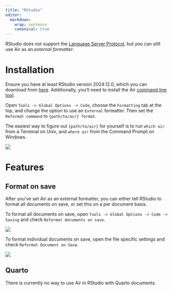 ```yaml
---
title: "RStudio"
editor:
  markdown:
    wrap: sentence
    canonical: true
---
```


RStudio does not support the [Language Server Protocol](https://microsoft.github.io/language-server-protocol/), but you can still use Air as an *external formatter*.

# Installation

Ensure you have at least RStudio version 2024.12.0, which you can download from [here](https://posit.co/download/rstudio-desktop/).
Additionally, you'll need to install the Air [command line tool](cli.qmd).

Open `Tools -> Global Options -> Code`, choose the `Formatting` tab at the top, and change the option to use an `External` formatter.
Then set the `Reformat command` to `{path/to/air} format`.

The easiest way to figure out `{path/to/air}` for yourself is to run `which air` from a Terminal on Unix, and `where air` from the Command Prompt on Windows.

![](./images/rstudio-external-formatter.png){fig-alt="Setting Air as an external formatter with Tools -> Global Options -> Code -> Formatting" fig-align="center"}

# Features

## Format on save

After you've set Air as an external formatter, you can either tell RStudio to format all documents on save, or set this on a per document basis.

To format all documents on save, open `Tools -> Global Options -> Code -> Saving` and check `Reformat documents on save`.

![](images/rstudio-format-on-save.png){fig-alt="Setting RStudio to format all documents on save in Tools -> Global Options -> Code -> Saving" fig-align="center"}

To format individual documents on save, open the file specific settings and check `Reformat Document on Save`.

![](images/rstudio-reformat-document-on-save.png){fig-align="center"}

<!--# Come back and add video of formatting in action -->

## Quarto

There is currently no way to use Air in RStudio with Quarto documents.
